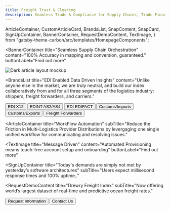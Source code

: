 ```yaml
---
title: Freight Trust & Clearing 
description: Seamless Trade & Compliance for Supply Chains, Trade Finance & Logistics
---
```


  ArticleContainer,
  CustomArticleCard,
  BrandsList,
  SnapContent,
  SnapCard,
  SignUpContainer,
  BannerContainer,
  RequestDemoContent,
  TextImage,
} from "gatsby-theme-carbon/src/templates/HomepageComponents";


<BannerContainer 
  title="Seamless Supply Chain Orchestration"
  content="100% Accuracy in mapping and conversion, guaranteed."
  buttonLabel="Find out more"
>

![Dark article layout mockup](./components/images/Article_05.png)

</BannerContainer>

<BrandsList
  title="EDI Enabled Data Driven Insights"
  content="Unlike anyone else in the market, we are truly neutral, and build our index collaboratively from and for all three segments of the logistics industry: shippers, freight forwarders, and carriers."
  >
  <Row>
    <Column colMd={2} colLg={2}>
      <Button kind="secondary" href="#top">
       EDI X12
      </Button>
    </Column>
    <Column colMd={2} colLg={2}>
      <Button kind="secondary" href="#top">
        EDINT AS2/AS4
      </Button>
    </Column>
    <Column colMd={2} colLg={2}>
      <Button kind="secondary" href="#top">
        EDI EDIFACT
      </Button>
    </Column>
    <Column colMd={2} colLg={2}>
      <Button kind="secondary" href="#top">
        Customs/Imports
      </Button>
    </Column>
    <Column colMd={2} colLg={2}>
      <Button kind="secondary" href="#top">
        Customs/Exports
      </Button>
    </Column>
    <Column colMd={2} colLg={2}>
      <Button kind="secondary" href="#top">
        Freight Forwarders
      </Button>
    </Column>
  </Row>
</BrandsList>

<SnapContent title="Solving the Hardest Problems in Supply Chain
 ">
  <Row>
    <Column colSm={12} colMd={6} colLg={6}>
      <SnapCard
        title="Unworkable"
        buttonLabel="Increasingly complex, closed-source ecosystems"
        content="Broken business processes have significant consequences. We provide consistent workflows to provision, secure, connect, and run a fault-tolerant EDI VAN Network at half the cost per message "
      />
    </Column>
    <Column colSm={12} colMd={6} colLg={6}>
      <SnapCard
        title="Unavoidable"
        buttonLabel="From Regulations to Trade"
        content="Easily share job related information across your network, keeping yourself and your trading communities better informed and able to make more timely decisions. "
      />
    </Column>
    <Column colSm={12} colMd={6} colLg={6}>
       <SnapCard
        title="Urgent"
        buttonLabel="Real Time Workflow"
        content="Submit documents and shipping information in real-time to increase operational efficiency and accuracy."
      />
    </Column>
    <Column colSm={12} colMd={6} colLg={6}>
      <SnapCard
        title="Automated Notifications"
        buttonLabel="Mapping, Batching, and Scheduling"
        content="Status of shipments for clearing, Statements (for Type 3 filings), Invoices, delivery orders, and Forms 7501 and 3461, Drawback reports that provide detail about their entries."
      />
    </Column>
  </Row>
</SnapContent>

<ArticleContainer
  title="WorkFlow Automation"
  subTitle="Reduce the Friction in Multi-Logistics Provider Distributions by levergaging one single unified workflow for communicating and resolving issues."
>
<Row>
<Column colMd={4} colLg={4}>
    <CustomArticleCard
      subTitle="Responsive"
      title="Managed Connectivity, with multiple CDN points"
      color="dark"
      imgSrc={customImage}
      >

  </CustomArticleCard>
</Column>
<Column colMd={4} colLg={4}>
    <CustomArticleCard
      subTitle="Resilient"
      title="Fault Tolerant and High Availability, Stadnard" 
      color="dark"
      imgSrc={customImage}
      >

  </CustomArticleCard>
</Column>
<Column colMd={4} colLg={4}>
    <CustomArticleCard
      subTitle="Elastic"
      title="Flexible and fast in multi-cloud deployment"
      color="dark"
      imgSrc={customImage}
      >

  </CustomArticleCard>
</Column>
</Row>
</ArticleContainer>

<TextImage 
  title="Message Driven"
  content="Automated Provisioning means touch-free account setup and onboarding"
  buttonLabel="Find out more"
></TextImage>


<SignUpContainer
  title="Today's demands are simply not met by yesterday’s software architectures"
  subTitle="Users expect millisecond response times and 100% uptime.."
></SignUpContainer>

<RequestDemoContent
  title="Drewry Freight Index"
  subTitle="Now offering world’s largest dataset of real-time and predictive ocean freight rates."
>
  <Button href="#top" kind="secondary">
    Request Information
  </Button>
  <Button href="#top" kind="tertiary">
    Contact Us
  </Button>
</RequestDemoContent>
